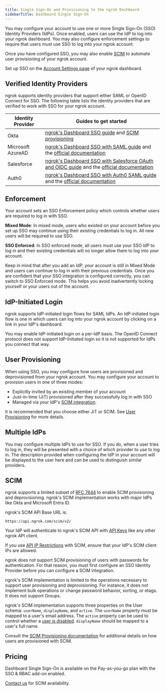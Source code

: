 ```yaml
---
title: Single Sign-On and Provisioning to the ngrok Dashboard
sidebarTitle: Dashboard Single Sign-On
---
```


You may configure your account to use one or more Single Sign-On (SSO) Identity
Providers (IdPs). Once enabled, users can use the IdP to log into your ngrok
dashboard. You may also configure enforcement settings to require that users
must use SSO to log into your ngrok account.

Once you have configured SSO, you may also enable [SCIM](#scim) to
automate user provisioning of your ngrok account.

Set up SSO on the [Account Settings page](https://dashboard.ngrok.com/settings)
of your ngrok dashboard.

## Verified Identity Providers

ngrok supports identity providers that support either SAML or OpenID Connect for SSO.
The following table lists the identity providers that are verified to work with SSO for your ngrok account.

| Identity Provider | Guides to get started                                                                                                                                                                                                                                                              |
| ----------------- | ---------------------------------------------------------------------------------------------------------------------------------------------------------------------------------------------------------------------------------------------------------------------------------- |
| Okta              | [ngrok's Dashboard SSO guide](/integrations/dashboard-sso/okta-dashboard-sso-oidc) and [SCIM provisioning](/integrations/dashboard-sso/okta-dashboard-sso-scim)                                                                                                          |
| Microsoft AzureAD | [ngrok's Dashboard SSO with SAML guide](/integrations/endpoint-sso/microsoft-sso-saml) and the [official documentation](https://learn.microsoft.com/en-us/entra/architecture/auth-saml)                                                                                  |
| Salesforce        | [ngrok's Dashboard SSO with Salesforce OAuth and OIDC guide](/integrations/dashboard-sso/salesforce-dashboard-sso-oidc) and the [official documentation](https://developer.salesforce.com/docs/atlas.en-us.api_rest.meta/api_rest/intro_oauth_and_connected_apps.htm) |
| Auth0             | [ngrok's Dashboard SSO with Auth0 SAML guide](/integrations/dashboard-sso/auth0-dashboard-sso-saml) and the [official documentation](https://auth0.com/docs/quickstart/native/device/interactive)                                                                              |

## Enforcement

Your account sets an SSO Enforcement policy which controls whether users are
required to log in with SSO.

**Mixed Mode**: In mixed mode, users who existed on your account before you set
up SSO may continue using their existing credentials to log in. All new users
will be required to use SSO.

**SSO Enforced**: In SSO enforced mode, all users must use your SSO IdP to log
in and their existing credentials will no longer allow them to log into your
account.

Keep in mind that after you add an IdP, your account is still in Mixed Mode and
users can continue to log in with their previous credentials. Once you are
confident that your SSO integration is configured correctly, you can switch to
SSO Enforced mode. This helps you avoid inadvertently locking yourself or your
users out of the account.

## IdP-Initiated Login

ngrok supports IdP-initiated login flows for SAML IdPs. An IdP-initiated login
flow is one in which users can log into your ngrok account by clicking on a
link in your IdP's dashboard.

You may enable IdP-initiated login on a per-IdP basis. The OpenID Connect
protocol does not support IdP-Initiated login so it is not supported for IdPs
you connect that way.

## User Provisioning

When using SSO, you may configure how users are provisioned and deprovisioned
from your ngrok account. You may configure your account to provision users in one
of three modes:

- Explicitly invited by an existing member of your account
- Just-in-time (JiT) provisioned after they successfully log in with SSO
- Managed via your IdP's [SCIM integration](#scim).

It is recommended that you choose either JiT or SCIM. See [User
Provisioning](/iam/users/#provisioning) for more details.

## Multiple IdPs

You may configure multiple IdPs to use for SSO. If you do, when a user tries to
log in, they will be presented with a choice of which provider to use
to log in. The description provided when configuring the IdP in your account will be displayed to the user here and can be used to distinguish similar providers.

## SCIM

ngrok supports a limited subset of [RFC
7644](https://datatracker.ietf.org/doc/html/rfc7644) to enable SCIM
provisioning and deprovisioning. ngrok's SCIM implementation works with major
IdPs like Okta and Microsoft Entra ID.

ngrok's SCIM API Base URL is:

```
https://api.ngrok.com/scim/v2/
```

Your IdP will authenticate to ngrok's SCIM API with [API
Keys](/api/#authentication) like any other ngrok API client.

If you use [API IP Restrictions](/api/#ip-restrictions) with SCIM, ensure that
your IdP's SCIM client IPs are allowed.

ngrok does not support SCIM provisioning of users with passwords for
authentication. For that reason, you must first configure an SSO Identity
Provider before you can configure a SCIM integration.

ngrok's SCIM implementation is limited to the operations necessary to support user provisioning and deprovisioning. 
For instance, it does not implement bulk operations or change password behavior, sorting, or etags. 
It does not support Groups.

ngrok's SCIM implementation supports three properties on the User schema:
`userName`, `displayName`, and `active`. The `userName` property must be mapped
to a user's email address. The `active` property can be used to control whether
a [user is disabled](/iam/users/#disabling). `displayName` should be mapped to
a user's full name.

Consult the [SCIM Provisioning documentation](/iam/users/#scim) for additional
details on how users are provisioned with SCIM.

## Pricing

Dashboard Single Sign-On is available on the Pay-as-you-go plan with the SSO & RBAC add-on enabled.

[Contact us](mailto:support@ngrok.com) for SCIM availability.
